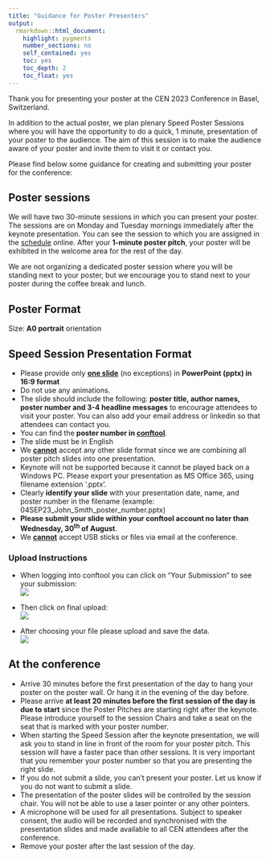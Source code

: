 ```yaml
---
title: "Guidance for Poster Presenters"
output: 
  rmarkdown::html_document:
    highlight: pygments
    number_sections: no
    self_contained: yes
    toc: yes
    toc_depth: 2
    toc_float: yes
---
```


Thank you for presenting your poster at the CEN 2023 Conference in Basel, Switzerland. 

In addition to the actual poster, we plan plenary Speed Poster Sessions where you will have the opportunity to do a quick, 1 minute, presentation of your poster to the audience. The aim of this session is to make the audience aware of your poster and invite them to visit it or contact you.

Please find below some guidance for creating and submitting your poster for the conference:

## Poster sessions
We will have two 30-minute sessions in which you can present your poster. The sessions are on Monday and Tuesday mornings immediately after the keynote presentation. You can see the session to which you are assigned in the [schedule](https://www.conftool.pro/cen2023/sessions.php) online.
After your <b>1-minute poster pitch</b>, your poster will be exhibited in the welcome area for the rest of the day.

We are not organizing a dedicated poster session where you will be standing next to your poster, but we encourage you to stand next to your poster during the coffee break and lunch.

## Poster Format
Size: <b>A0 portrait</b> orientation

## Speed Session Presentation Format
* Please provide only <b><u>one slide</u></b> (no exceptions) in <b>PowerPoint (pptx) in 16:9 format</b>
* Do not use any animations.
* The slide should include the following: <b>poster title, author names, poster number and 3-4 headline messages</b> to encourage attendees to visit your poster. You can also add your email address or linkedin so that attendees can contact you.
* You can find the <b>poster number in [conftool](https://www.conftool.pro/cen2023/sessions.php)</b>.
* The slide must be in English
* We <b><u>cannot</u></b> accept any other slide format since we are combining all poster pitch slides into one presentation.
* Keynote will not be supported because it cannot be played back on a Windows PC. Please export your presentation as MS Office 365, using filename extension ‘.pptx’.
* Clearly <b>identify your slide</b> with your presentation date, name, and poster number  in the filename (example: 04SEP23_John_Smith_poster_number.pptx)
* <b>Please submit your slide within your conftool account no later than Wednesday, 30<sup>th</sup> of August</b>.
* We <b><u>cannot</u></b> accept USB sticks or files via email at the conference.

### Upload Instructions
* When logging into conftool you can click on “Your Submission” to see your submission:  
  ![](img/guidance/poster-yoursubmissions.png)  
    
*	Then click on final upload:  
  ![](img/guidance/poster-finalupload.png)  
    
*	After choosing your file please upload and save the data.  
  ![](img/guidance/poster-choosefile.png)  
  
  

## At the conference

*	Arrive 30 minutes before the first presentation of the day to hang your poster on the poster wall. Or hang it in the evening of the day before.
*	Please arrive <b>at least 20 minutes before the first session of the day is due to start</b> since the Poster Pitches are starting right after the keynote. Please introduce yourself to the session Chairs and take a seat on the seat that is marked with your poster number.
*	When starting the Speed Session after the keynote presentation, we will ask you to stand in line in front of the room for your poster pitch. This session will have a faster pace than other sessions. It is very important that you remember your poster number so that you are presenting the right slide.
*	If you do not submit a slide, you can’t present your poster. Let us know if you do not want to submit a slide.
*	The presentation of the poster slides will be controlled by the session chair. You will not be able to use a laser pointer or any other pointers.
*	A microphone will be used for all presentations. Subject to speaker consent, the audio will be recorded and synchronised with the presentation slides and made available to all CEN attendees after the conference.
*	Remove your poster after the last session of the day.
